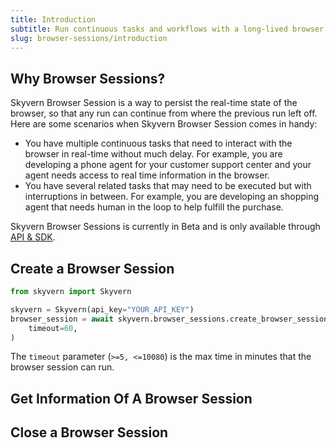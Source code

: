 ```yaml
---
title: Introduction
subtitle: Run continuous tasks and workflows with a long-lived browser session
slug: browser-sessions/introduction
---
```


## Why Browser Sessions?
Skyvern Browser Session is a way to persist the real-time state of the browser, so that any run can continue from where the previous run left off. Here are some scenarios when Skyvern Browser Session comes in handy:
- You have multiple continuous tasks that need to interact with the browser in real-time without much delay. For example, you are developing a phone agent for your customer support center and your agent needs access to real time information in the browser.
- You have several related tasks that may need to be executed but with interruptions in between. For example, you are developing an shopping agent that needs human in the loop to help fulfill the purchase.

Skyvern Browser Sessions is currently in Beta and is only available through [API & SDK](/api-reference/api-reference/browser-session/create-browser-session).

## Create a Browser Session

```python
from skyvern import Skyvern

skyvern = Skyvern(api_key="YOUR_API_KEY")
browser_session = await skyvern.browser_sessions.create_browser_session(
	timeout=60,
)
```

The `timeout` parameter (`>=5, <=10080`) is the max time in minutes that the browser session can run. 



## Get Information Of A Browser Session


## Close a Browser Session